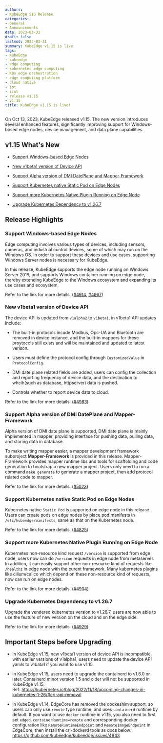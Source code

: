 ```yaml
---
authors:
- KubeEdge SIG Release
categories:
- General
- Announcements  
date: 2023-03-31
draft: false
lastmod: 2023-03-31
summary: KubeEdge v1.15 is live!
tags:
- KubeEdge
- kubeedge
- edge computing
- kubernetes edge computing
- K8s edge orchestration
- edge computing platform
- cloud native
- iot
- iiot
- release v1.15
- v1.15
title: KubeEdge v1.15 is live!
---
```


On Oct 13, 2023, KubeEdge released v1.15. The new version introduces several enhanced features, significantly improving support for Windows-based edge nodes, device management, and data plane capabilities.

## v1.15 What's New

- [Support Windows-based Edge Nodes](#support-windows-based-edge-nodes)

- [New v1beta1 version of Device API](#new-v1beta1-version-of-device-api)

- [Support Alpha version of DMI DatePlane and Mapper-Framework](#support-alpha-version-of-dmi-dateplane-and-mapper-framework)

- [Support Kubernetes native Static Pod on Edge Nodes](#support-kubernetes-native-static-pod-on-edge-nodes)

- [Support more Kubernetes Native Plugin Running on Edge Node](#support-more-kubernetes-native-plugin-running-on-edge-node)

- [Upgrade Kubernetes Dependency to v1.26.7](#upgrade-kubernetes-dependency-to-v1267)

## Release Highlights

### Support Windows-based Edge Nodes

Edge computing involves various types of devices, including sensors, cameras, and industrial control devices, some of which may run on the Windows OS. In order to support these devices and use cases, supporting Windows Server nodes is necessary for KubeEdge.

In this release, KubeEdge supports the edge node running on Windows Server 2019, and supports Windows container running on edge node, thereby extending KubeEdge to the Windows ecosystem and expanding its use cases and ecosystem.

Refer to the link for more details. ([#4914](https://github.com/kubeedge/kubeedge/pull/4914), [#4967](https://github.com/kubeedge/kubeedge/pull/4967))

### New v1beta1 version of Device API

The device API is updated from `v1alpha2` to `v1beta1`, in v1beta1 API updates include:

- The built-in protocols incude Modbus, Opc-UA and Bluetooth are removed in device instance, and the built-in mappers for these proytocols still exists and will be maintained and updated to latest verison.

- Users must define the protocol config through `CustomizedValue` in `ProtocolConfig`.

- DMI date plane related fields are added, users can config the collection and reporting frequency of device data, and the destination to whcih(such as database, httpserver) data is pushed.

- Controls whether to report device data to cloud.

Refer to the link for more details. ([#4983](https://github.com/kubeedge/kubeedge/pull/4983))

### Support Alpha version of DMI DatePlane and Mapper-Framework

Alpha version of DMI date plane is supported, DMI date plane is mainly implemented in mapper, providing interface for pushing data, pulling data, and storing data in database.

To make writing mapper easier, a mapper development framework subproject **Mapper-Framework** is provided in this release. Mapper-Framework provides mapper runtime libs and tools for scaffolding and code generation to bootstrap a new mapper project. Users only need to run a command `make generate` to generate a mapper project, then add protocol related code to mapper.

Refer to the link for more details. ([#5023](https://github.com/kubeedge/kubeedge/pull/5023))

### Support Kubernetes native Static Pod on Edge Nodes
Kubernetes native `Static Pod` is supported on edge node in this release. Users can create pods on edge nodes by place pod manifests in `/etc/kubeedge/manifests`, same as that on the Kubernetes node.

Refer to the link for more details. ([#4825](https://github.com/kubeedge/kubeedge/pull/4825))

### Support more Kubernetes Native Plugin Running on Edge Node

Kubernetes non-resource kind request `/version` is supported from edge node, users now can do `/version` requests in edge node from metaserver. In addition, it can easily support other non-resource kind of requests like `/healthz` in edge node with the curent framework. Many kubernetes plugins like cilium/calico which depend on these non-resource kind of requests, now can run on edge nodes.

Refer to the link for more details. ([#4904](https://github.com/kubeedge/kubeedge/pull/4904))

### Upgrade Kubernetes Dependency to v1.26.7

Upgrade the vendered kubernetes version to v1.26.7, users are now able to use the feature of new version on the cloud and on the edge side.

Refer to the link for more details. ([#4929](https://github.com/kubeedge/kubeedge/pull/4929))

## Important Steps before Upgrading

- In KubeEdge v1.15, new v1beta1 version of device API is incompatible with earlier versions of v1alpha1, users need to update the device API yamls to v1bata1 if you want to use v1.15.

- In KubeEdge v1.15, users need to upgrade the containerd to v1.6.0 or later. Containerd minor version 1.5 and older will not be supported in KubeEdge v1.15.  
Ref: https://kubernetes.io/blog/2022/11/18/upcoming-changes-in-kubernetes-1-26/#cri-api-removal

- In KubeEdge v1.14, EdgeCore has removed the dockeshim support, so users can only use `remote` type runtime, and uses `containerd` runtime by default. If you want to use `docker` runtime in v1.15, you also need to first set `edged.containerRuntime=remote` and corresponding docker configuration like `RemoteRuntimeEndpoint` and `RemoteImageEndpoint` in EdgeCore, then install the cri-dockerd tools as docs below:
https://github.com/kubeedge/kubeedge/issues/4843